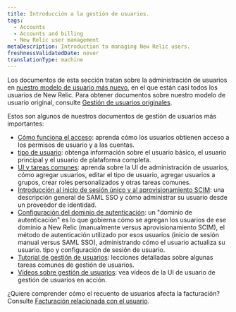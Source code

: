 ```yaml
---
title: Introducción a la gestión de usuarios.
tags:
  - Accounts
  - Accounts and billing
  - New Relic user management
metaDescription: Introduction to managing New Relic users.
freshnessValidatedDate: never
translationType: machine
---
```


Los documentos de esta sección tratan sobre la administración de usuarios en [nuestro modelo de usuario más nuevo](/docs/accounts/original-accounts-billing/original-product-based-pricing/overview-user-models), en el que están casi todos los usuarios de New Relic. Para obtener documentos sobre nuestro modelo de usuario original, consulte [Gestión de usuarios originales](/docs/accounts/original-accounts-billing/original-users-roles).

Estos son algunos de nuestros documentos de gestión de usuarios más importantes:

* [Cómo funciona el acceso](/docs/accounts/accounts-billing/new-relic-one-user-management/user-management-concepts): aprenda cómo los usuarios obtienen acceso a los permisos de usuario y a las cuentas.
* [tipo de usuario](/docs/accounts/accounts-billing/new-relic-one-user-management/user-type): obtenga información sobre el usuario básico, el usuario principal y el usuario de plataforma completa.
* [UI y tareas comunes](/docs/accounts/accounts-billing/new-relic-one-user-management/user-management-ui-and-tasks/): aprenda sobre la UI de administración de usuarios, cómo agregar usuarios, editar el tipo de usuario, agregar usuarios a grupos, crear roles personalizados y otras tareas comunes.
* [Introducción al inicio de sesión único y al aprovisionamiento SCIM](/docs/accounts/accounts-billing/new-relic-one-user-management/introduction-saml-scim): una descripción general de SAML SSO y cómo administrar su usuario desde un proveedor de identidad.
* [Configuración del dominio de autenticación](/docs/accounts/accounts-billing/new-relic-one-pricing-users/configure-authentication-domains): un "dominio de autenticación" es lo que gobierna cómo se agregan los usuarios de ese dominio a New Relic (manualmente versus aprovisionamiento SCIM), el método de autenticación utilizado por esos usuarios (inicio de sesión manual versus SAML SSO), administrando cómo el usuario actualiza su usuario. tipo y configuración de sesión de usuario.
* [Tutorial de gestión de usuarios](/docs/accounts/accounts-billing/new-relic-one-user-management/tutorial-add-new-user-groups-roles-new-relic-one-user-model): lecciones detalladas sobre algunas tareas comunes de gestión de usuarios.
* [Vídeos sobre gestión de usuarios](/docs/accounts/accounts-billing/new-relic-one-user-management/user-mgmt-videos): vea vídeos de la UI de usuario de gestión de usuarios en acción.

¿Quiere comprender cómo el recuento de usuarios afecta la facturación? Consulte [Facturación relacionada con el usuario](/docs/accounts/accounts-billing/new-relic-one-pricing-users/new-relic-one-pricing-billing#user-count).
